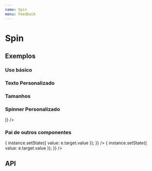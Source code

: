 ```yaml
---
name: Spin
menu: Feedback
---
```




# Spin

## Exemplos

### Uso básico

<Playground>
  <Spin />
</Playground>

### Texto Personalizado

<Playground>
  <Spin text="Carregando..." />
</Playground>

### Tamanhos

<Playground>
  <div style={{ display: 'flex', flexDirection: 'column', alignItems: 'flex-start' }}>
    <Spin size="small" />
    <Spin />
    <Spin size="large" />
  </div>
</Playground>

### Spinner Personalizado

<Playground>
  <Spin 
    spinner={(
      <Icon 
        kind="bold" 
        group="interface-essential" 
        category="loading" 
        file="loading.svg" 
        size="64" 
        color="#000000" 
      />
    )}
  />
</Playground>

### Pai de outros componentes

<Playground>
  <Spin>
    <div>
      <DefaultInput
        name="fieldName"
        label="Basic input"
        error={false}
        value={"teste"}
        onChange={(e,instance) => {
          instance.setState({ value: e.target.value });
        }}
      />
      <DefaultInput
        name="fieldName"
        label="Basic input"
        error={false}
        onChange={(e,instance) => {
          instance.setState({ value: e.target.value });
        }}
      />
    </div>
  </Spin>
</Playground>

## API

<Props of={Spin} />
